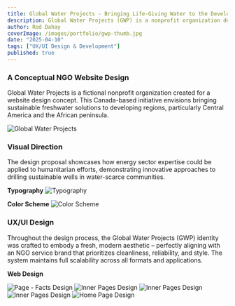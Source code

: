 ```yaml
---
title: Global Water Projects - Bringing Life-Giving Water to the Developing World
description: Global Water Projects (GWP) is a nonprofit organization dedicated to solving water scarcity in developing regions of Central America and the African peninsula.
author: Rod Dahay
coverImage: /images/portfolio/gwp-thumb.jpg
date: "2025-04-10"
tags: ["UX/UI Design & Development"]
published: true
---
```


### A Conceptual NGO Website Design

Global Water Projects is a fictional nonprofit organization created for a website design concept. This Canada-based initiative envisions bringing sustainable freshwater solutions to developing regions, particularly Central America and the African peninsula.


![Global Water Projects](/images/portfolio/gwp-design01.jpg)

### Visual Direction


The design proposal showcases how energy sector expertise could be applied to humanitarian efforts, demonstrating innovative approaches to drilling sustainable wells in water-scarce communities.

**Typography**
![Typography](/images/portfolio/gwp-design02.jpg)

**Color Scheme**
![Color Scheme](/images/portfolio/gwp-design03.jpg)

### UX/UI Design

Throughout the design process, the Global Water Projects (GWP) identity was crafted to embody a fresh, modern aesthetic – perfectly aligning with an NGO service brand that prioritizes cleanliness, reliability, and style. The system maintains full scalability across all formats and applications.

**Web Design**

![Page - Facts Design](/images/portfolio/gwp-design04.jpg)
![Inner Pages Design](/images/portfolio/gwp-design05.jpg)
![Inner Pages Design](/images/portfolio/gwp-design06.jpg)
![Inner Pages Design](/images/portfolio/gwp-design07.jpg)
![Home Page Design](/images/portfolio/gwp-design08.jpg)







